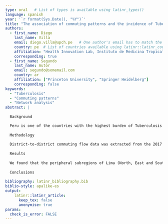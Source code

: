 ```yaml
---
type: oral   # List of types is available using latinr_types()
language: spanish
year: '`r format(Sys.Date(), "%Y")`' 
title: "The association of commuting patterns and the incidence of Tuberculosis in Lima, Peru: A network analysis"
authors:
  - first_name: Diego
    last_name: Villa
    email: diego.villa@upch.pe   # One author's email has to match the email registered in EasyChair.
    country: pe  # List of countries available using latinr::latinr_countries()
    affiliation: "Health Innovation Lab, Instituto de Medicina Tropical Alexander von Humboldt, Universidad Peruana Cayetano Heredia"
    corresponding: true
  - first_name: Segundo 
    last_name: Autor
    email: segundo@somemail.com
    country: ar
    affiliation: ["Princeton University", "Springer Heidelberg"]
    corresponding: false
keywords: 
  - "Tuberculosis"
  - "Commuting patterns"
  - "Network analysis"
abstract: |
  
  Background

  Peru is one of the countries with the highest burden of Tuberculosis (TB) in the region of the Americas with 55% of accumulated cases between Brazil, Peru and Mexico. In 2017, the TB incidence rate was the second highest after Haiti with an incidence of 135.2 cases per 100,000 inhabitants 1. Lima Metropolitan Area and Callao reported 64% and 45% of TB cases and deaths in the country, respectively 2. Social determinants are known to drive the spatial distribution of TB 3. Human mobility, for instance, is a key factor in infectious disease epidemiology and is often taken into account when studying diseases like malaria, dengue, and chikungunya 4–7. Commuting for various purposes, driven by population needs, contributes significantly to this mobility 8. In Lima, for instance, one-third of the population resides in peripheral areas and relies on public transportation for commuting. Unfortunately, these vehicles often operate at double their average capacity, leading to an increased risk of TB infection 9,10. The aim of this study is to further assess the association between commuting patterns and the incidence of TB at a district level in the Province of Lima.
  
  Methodology
  
  District-to-district commuting flow data was extracted from the 2017 Peru Census for commuter students, commuter workers, commuter students and/or workers. Each commuting flow dataset was represented as a graph and analyzed using network analysis techniques in R version 4.3.0. First, we did a subregional analysis to characterize the subregions according to their share of the total cumulative cases, their cumulative incidence rate (CIR), and the destination and origin of the people who commuted out and into them. Then, the entire networks at the district level were characterized using structural properties of graphs and several centrality measures were computed for the districts. We evaluated the association between the centrality measures and the CIR doing a descriptive correlation analysis. Finally, we built generalized linear and additive models to model the incidence rate using monetary and non-monetary poverty indices and pollutant concentration measurements as predictors, and we individually assessed whether the addition of one of the centrality measures that were most correlated with incidence improved the fit of the models.
  
  Results
  
  We found that the peripheral subregions of Lima (North, East and South) shared most of the cases of TB (83.5%) and had the highest CIR, in comparison with Lima Center. Concurrently, these subregions had the highest percentage of people that commute to other subregions and  within the same subregion to study or work or both. Analyzing the properties of the whole mobilization networks, we found that the network for commuting to work was denser (98%) than the one to study (88%). That means that commuting to work generates more mobilization between districts than commuting to study. Looking at the properties of the districts in the mobilization networks, with the commuting to study network we found a strong positive linear correlation between the intra-district flow rate and the CIR (Pearson corr. coeff. = 0.55), and a strong negative linear correlation between the out-strength centrality (out-district flow rate) and the CIR (Pearson corr. coeff. = -0.58). Using the commuting to work network, we found a strong positive monotonic correlation between out-closeness centrality and the CIR (Spearman corr. coeff. = 0.52). Using the commuting to study or work or both network, we found correlations similar to the ones found with the commuting to study network. In addition, we found that the generalized additive models fitted the data significantly better than the generalized lineal models, showing that the CIR of TB may be better modeled using non-linear terms of socio-demographic, pollution and mobilization predictors. The best base GLM included the percentage of people in monetary poverty and the concentration on nitrogen dioxide (NO2). Using the centrality measures computed from the commuting to study network, we found that adding the in-degree centrality measure improved marginally the AIC of the base model by 0.2%. On the other hand, the best base GAM included the percentage of people living with at least one unsatisfied basic need and the concentration of PM2.5, and that adding the in-strength centrality measure from the commuting to study network improved considerably the AIC of the base model by 18%.
  
  Conclusions
  
bibliography: latinr_bibliography.bib
biblio-style: apalike-es   
output: 
    latinr::latinr_article:
      keep_tex: false
      anonymise: true
params: 
  check_is_error: FALSE
---
```



